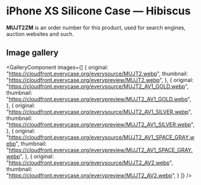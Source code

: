 
# iPhone XS Silicone Case — Hibiscus

<Callout type='info' emoji='👉🏻'>**MUJT2ZM** is an order number for this product, used for search engines, auction websites and such.</Callout>

## Image gallery

<GalleryComponent
    images={[
      {
        original: "https://cloudfront.everycase.org/everysource/MUJT2.webp",
        thumbnail: "https://cloudfront.everycase.org/everypreview/MUJT2.webp",
      },
      {
        original: "https://cloudfront.everycase.org/everysource/MUJT2_AV1_GOLD.webp",
        thumbnail: "https://cloudfront.everycase.org/everypreview/MUJT2_AV1_GOLD.webp",
      },
      {
        original: "https://cloudfront.everycase.org/everysource/MUJT2_AV1_SILVER.webp",
        thumbnail: "https://cloudfront.everycase.org/everypreview/MUJT2_AV1_SILVER.webp",
      },
      {
        original: "https://cloudfront.everycase.org/everysource/MUJT2_AV1_SPACE_GRAY.webp",
        thumbnail: "https://cloudfront.everycase.org/everypreview/MUJT2_AV1_SPACE_GRAY.webp",
      },
      {
        original: "https://cloudfront.everycase.org/everysource/MUJT2_AV2.webp",
        thumbnail: "https://cloudfront.everycase.org/everypreview/MUJT2_AV2.webp",
      }
    ]}
  />
